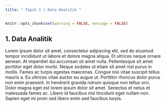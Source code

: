---
title: " Topik 1 | Data Analitik "
---

```{r setup, include=FALSE}
knitr::opts_chunk$set(warning = FALSE, message = FALSE) 
```

## 1. Data Analitik

Lorem ipsum dolor sit amet, consectetur adipiscing elit, sed do eiusmod tempor incididunt ut labore et dolore magna aliqua. Et ultrices neque ornare aenean. At imperdiet dui accumsan sit amet nulla. Pellentesque sit amet porttitor eget dolor morbi. Neque sodales ut etiam sit amet nisl purus in mollis. Fames ac turpis egestas maecenas. Congue nisi vitae suscipit tellus mauris a. Eu ultrices vitae auctor eu augue ut. Porttitor rhoncus dolor purus non enim praesent. In hendrerit gravida rutrum quisque non tellus orci. Dolor magna eget est lorem ipsum dolor sit amet. Senectus et netus et malesuada fames ac. Libero id faucibus nisl tincidunt eget nullam non. Sapien eget mi proin sed libero enim sed faucibus turpis.
